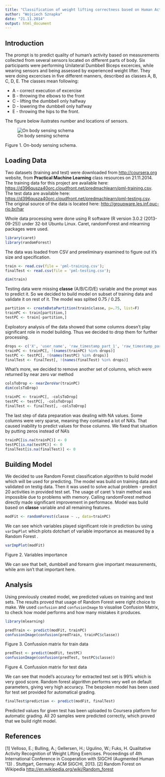 ```yaml
---
title: "Classification of weight lifting correctness based on Human Activity Recognition"
author: "Wojciech Sznapka"
date: "21.11.2014"
output: html_document
---
```


## Introduction

The prompt is to predict quality of human's activity based on measurements collected from several sensors located on different parts of body. Six participants were performing Unilateral Dumbbell Biceps excercies, while wearing sensors and being assessed by experienced weight lifter. They were doing excercises in five different manners, described as classes A, B, C, D, E. The classes mean following:

* A - correct execution of excercise
* B - throwing the elbows to the front 
* C - lifting the dumbbell only halfway
* D - lowering the dumbbell only halfway
* E - throwing the hips to the front.

The figure below ilustrates number and locations of sensors.

![On body sensing schema](on-body-sensing-schema.png)

Figure 1. On-body sensing schema.


## Loading Data

Two datasets (training and test) were downloaded from <http://coursera.org> website, from **Practical Machine Learning** class resources on 21.11.2014. The training data for this project are available here: <https://d396qusza40orc.cloudfront.net/predmachlearn/pml-training.csv>. The test data are available here: <https://d396qusza40orc.cloudfront.net/predmachlearn/pml-testing.csv>. The original source of the data is located here: <http://groupware.les.inf.puc-rio.br/har>

Whole data processing were done using R software (R version 3.0.2 (2013-09-25)) under 32-bit Ubuntu Linux. Caret, randomForest and mlearning packages were used.

```r
library(caret)
library(randomForest)
```

The data was loaded from CSV and preeliminary examined to figure out it's size and specification.

```r
train <- read.csv(file = 'pml-training.csv');
finalTest <- read.csv(file = 'pml-testing.csv');
```

```r
dim(train)
```

Testing data were missing **classe** (A/B/C/D/E) variable and the prompt was to predict it. So we decided to build model on subset of training data and validate it on rest of it. The model was splited 0.75 / 0.25.

```r
partition <- createDataPartition(train$classe, p=.75, list=F)
trainPC <- train[partition,]
testPC <- train[-partition,]
```

Exploatory analysis of the data showed that some columns doesn't play significant role in model building. Thus we decided to drop them for further processing.

```r
drops <- c('X', 'user_name', 'raw_timestamp_part_1', 'raw_timestamp_part_2', 'cvtd_timestamp', 'new_window', 'num_window')
trainPC <- trainPC[, !(names(trainPC) %in% drops)]
testPC <- testPC[, !(names(testPC) %in% drops)]
finalTest <- finalTest[, !(names(finalTest) %in% drops)]
```

What's more, we decided to remove another set of columns, which were returned by near zero var method

```r
colsToDrop <- nearZeroVar(trainPC)
dim(colsToDrop)

trainPC <- trainPC[, -colsToDrop]
testPC <- testPC[, -colsToDrop]
finalTest <- finalTest[, -colsToDrop]
```

The last step of data preparation was dealing with NA values. Some columns were very sparse, meaning they contained a lot of NA's. That caused inability to predict values for those columns. We fixed that situation by putting zeros instead of NA's

```r
trainPC[is.na(trainPC)] <- 0
testPC[is.na(testPC)] <- 0
finalTest[is.na(finalTest)] <- 0
```

## Building Model

We decided to use Random Forest classification algorithm to build model which will be used for predicting. The model was build on training data and validated on testig data. Then it was used to solve actual problem - predict 20 activities in provided test set. The usage of caret 's train method was impossible due to problems with memory. Calling randomForest method directly made significant improvement in performace. Model was build based on **classe** variable and all remaining features.

```r
modFit <- randomForest(classe ~ ., data=trainPC)
```

We can see which variables played significant role in prediction bu using `varImpPlot` which plots dotchart of variable importance as measured by a Random Forest .

```r
varImpPlot(modFit)
```

Figure 2. Variables importance 

We can see that belt, dumbbell and forearm give important measurements, while arm isn't that important here.

## Analysis

Using previously created model, we predicted values on training and test sets. The results proved that usage of Random Forest were right choice to make. We used `confusion` and `confusionImage` to visualise Confusion Matrix, to check how model performs and how many mistakes it produces.

```r
library(mlearning)
```
```r
predTrain <- predict(modFit, trainPC)
confusionImage(confusion(predTrain, trainPC$classe))
```

Figure 3. Confussion matrix for train data


```r
predTest <- predict(modFit, testPC)
confusionImage(confusion(predTest, testPC$classe))
```

Figure 4. Confussion matrix for test data

We can see that model's accuracy for extracted test set is 99% which is very good score. Random forest algorithm performs very well on default parameters, giving very high accuracy. The bespoken model has been used for test set provided for automatical grading.

```r
finalTest$prediction <- predict(modFit, finalTest)
```

Predicted values for given test has been uploaded to Coursera platform for automatic grading. All 20 samples were predicted correctly, which proved that we build right model.

## References
[1] Velloso, E.; Bulling, A.; Gellersen, H.; Ugulino, W.; Fuks, H. Qualitative Activity Recognition of Weight Lifting Exercises. Proceedings of 4th International Conference in Cooperation with SIGCHI (Augmented Human '13) . Stuttgart, Germany: ACM SIGCHI, 2013.
[2] Random Forest on Wikipedia <http://en.wikipedia.org/wiki/Random_forest>
